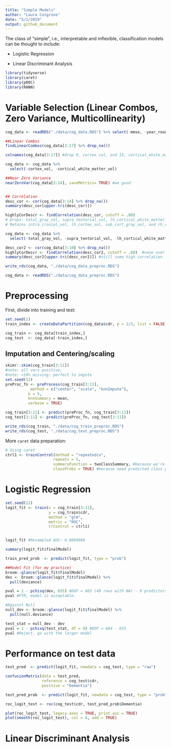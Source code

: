 ```yaml
---
title: "Simple Models"
author: "Laura Cosgrove"
date: "5/1/2019"
output: github_document
---
```


The class of "simple", i.e., interpretable and inflexible, classification models can be thought to include: 

- Logistic Regression

- Linear Discriminant Analysis

```r
library(tidyverse)
library(caret)
library(pROC)
library(RANN)
```

# Variable Selection (Linear Combos, Zero Variance, Multicollinearity)

```r
cog_data <- readRDS("./data/cog_data.RDS") %>% select(-mmse, -year_round)

##Linear Combos
findLinearCombos(cog_data[3:17] %>% drop_na())

colnames(cog_data[3:17]) #drop 9, cortex vol, and 15, cortical_white_matter_vol

cog_data <- cog_data %>% 
  select(-cortex_vol, -cortical_white_matter_vol) 

##Near Zero Variance
nearZeroVar(cog_data[3:14], saveMetrics= TRUE) #we good


## Correlation
desc_cor <- cor(cog_data[3:14] %>% drop_na())
summary(desc_cor[upper.tri(desc_cor)])

highlyCorDescr <- findCorrelation(desc_cor, cutoff = .80) 
# Drops: total_gray_vol, supra_tentorial_vol, lh_cortical_white_matter_vol, rh_cortex_vol: makes sense.
# Retains intra_cranial_vol, lh_cortex_vol, sub_cort_gray_vol, and rh_cortical_white_matter_vol

cog_data <- cog_data %>% 
  select(-total_gray_vol, -supra_tentorial_vol, -lh_cortical_white_matter_vol, -rh_cortex_vol) #from documentation: TotalGray - total gray matter volume. This is simply the sum of lhCortex + rhCortex + SubCortGray + CerebellumGM

desc_cor2 <- cor(cog_data[3:10] %>% drop_na())
highlyCorDescr <- findCorrelation(desc_cor2, cutoff = .80)  #none over .8
summary(desc_cor2[upper.tri(desc_cor2)]) #still some high correlation

write_rds(cog_data, "./data/cog_data_preproc.RDS")

cog_data <- readRDS("./data/cog_data_preproc.RDS")
```

# Preprocessing

First, divide into training and test:

```r
set.seed(1)
train_index <- createDataPartition(cog_data$cdr, p = 2/3, list = FALSE, times = 1)

cog_train <- cog_data[train_index,] 
cog_test  <- cog_data[-train_index,]
```

## Imputation and Centering/scaling
```r
skimr::skim(cog_train[3:11])
#note: all vars positive,
#note: <10% missing: perfect to impute
set.seed(12)
preProc_fn <- preProcess(cog_train[3:11], 
           method = c("center", "scale", "knnImpute"),
          k = 5,
          knnSummary = mean,
          verbose = TRUE)

cog_train[3:11] <- predict(preProc_fn, cog_train[3:11]) 
cog_test[3:11] <- predict(preProc_fn, cog_test[3:11]) 

write_rds(cog_train, "./data/cog_train_preproc.RDS")
write_rds(cog_test, "./data/cog_test_preproc.RDS")
```

More `caret` data preparation:

```r
# Using caret
ctrl1 <- trainControl(method = "repeatedcv",
                     repeats = 5,
                     summaryFunction = twoClassSummary, #because we're in the two-class setting
                     classProbs = TRUE) #because need predicted class probabilities to get ROC curve
```


# Logistic Regression

```r
set.seed(12)
logit_fit <- train(x = cog_train[3:11],
                   y = cog_train$cdr,
                   method = "glm",
                   metric = "ROC",
                   trControl = ctrl1)


logit_fit #Resampled AUC: 0.8089988 

summary(logit_fit$finalModel) 

train_pred_prob  <- predict(logit_fit, type = "prob")
```


```r
##Model Fit (for my practice)
broom::glance(logit_fit$finalModel)
dev <- broom::glance(logit_fit$finalModel) %>% 
  pull(deviance)

pval = 1 - pchisq(dev, 655) #DOF = 665 (49 rows with NA) - 9 predictors - 1
pval #FTR, model is acceptable.

#Against Null
null_dev <- broom::glance(logit_fit$finalModel) %>% 
  pull(null.deviance)

test_stat = null_dev - dev
pval = 1 - pchisq(test_stat, df = 9) #DOF = 664 - 655 
pval #Reject, go with the larger model
```

# Performance on test data

```r
test_pred  <- predict(logit_fit, newdata = cog_test, type = "raw")

confusionMatrix(data = test_pred, 
                reference = cog_test$cdr,
                positive = "Dementia")

test_pred_prob  <- predict(logit_fit, newdata = cog_test, type = "prob")

roc_logit_test <- roc(cog_test$cdr, test_pred_prob$Dementia)

plot(roc_logit_test, legacy.axes = TRUE, print.auc = TRUE) 
plot(smooth(roc_logit_test), col = 4, add = TRUE) 
```


# Linear Discriminant Analysis

